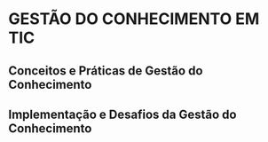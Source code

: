 # GESTÃO DO CONHECIMENTO EM TIC

## Conceitos e Práticas de Gestão do Conhecimento

## Implementação e Desafios da Gestão do Conhecimento


